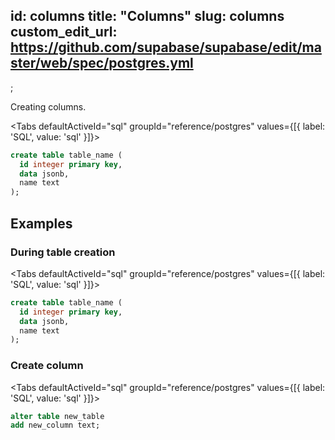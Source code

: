 
id: columns
title: "Columns"
slug: columns
custom_edit_url: https://github.com/supabase/supabase/edit/master/web/spec/postgres.yml
---

;

Creating columns.

<Tabs
  defaultActiveId="sql"
  groupId="reference/postgres"
  values={[{ label: 'SQL', value: 'sql' }]}>

<TabsPanel id="sql" label="sql">

```sql
create table table_name (
  id integer primary key,
  data jsonb,
  name text
);
```

</TabsPanel>

</Tabs>

## Examples

### During table creation

<Tabs
  defaultActiveId="sql"
  groupId="reference/postgres"
  values={[{ label: 'SQL', value: 'sql' }]}>

<TabsPanel id="sql" label="sql">

```sql
create table table_name (
  id integer primary key,
  data jsonb,
  name text
);
```

</TabsPanel>

</Tabs>

### Create column

<Tabs
  defaultActiveId="sql"
  groupId="reference/postgres"
  values={[{ label: 'SQL', value: 'sql' }]}>

<TabsPanel id="sql" label="sql">

```sql
alter table new_table
add new_column text;
```

</TabsPanel>

</Tabs>
